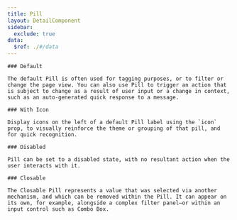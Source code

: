 ```yaml
---
title: Pill
layout: DetailComponent
sidebar:
  exclude: true
data:
  $ref: ./#/data
---
```


<LivePreviewControls>
  <LivePreview componentName="pill" exampleName="Default">

    ### Default

    The default Pill is often used for tagging purposes, or to filter or change the page view. You can also use Pill to trigger an action that is subject to change as a result of user input or a change in context, such as an auto-generated quick response to a message.

  </LivePreview>
  <LivePreview componentName="pill" exampleName="Icon">

    ### With Icon

    Display icons on the left of a default Pill label using the `icon` prop, to visually reinforce the theme or grouping of that pill, and for quick recognition.

  </LivePreview>
  <LivePreview componentName="pill" exampleName="Disabled">

    ### Disabled

    Pill can be set to a disabled state, with no resultant action when the user interacts with it.

  </LivePreview> 
  <LivePreview componentName="pill" exampleName="Closable">
  
    ### Closable

    The Closable Pill represents a value that was selected via another mechanism, and which can be removed within the Pill. It can appear on its own, for example, alongside a complex filter panel—or within an input control such as Combo Box.

  </LivePreview>
</LivePreviewControls>
